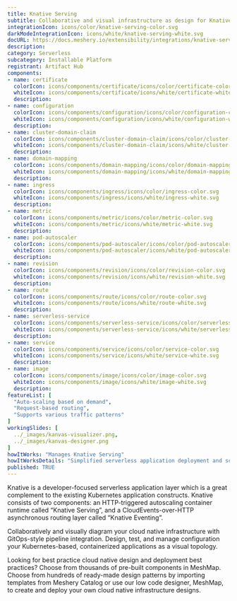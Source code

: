 ```yaml
---
title: Knative Serving
subtitle: Collaborative and visual infrastructure as design for Knative Serving
integrationIcon: icons/color/knative-serving-color.svg
darkModeIntegrationIcon: icons/white/knative-serving-white.svg
docURL: https://docs.meshery.io/extensibility/integrations/knative-serving
description: 
category: Serverless
subcategory: Installable Platform
registrant: Artifact Hub
components: 
- name: certificate
  colorIcon: icons/components/certificate/icons/color/certificate-color.svg
  whiteIcon: icons/components/certificate/icons/white/certificate-white.svg
  description: 
- name: configuration
  colorIcon: icons/components/configuration/icons/color/configuration-color.svg
  whiteIcon: icons/components/configuration/icons/white/configuration-white.svg
  description: 
- name: cluster-domain-claim
  colorIcon: icons/components/cluster-domain-claim/icons/color/cluster-domain-claim-color.svg
  whiteIcon: icons/components/cluster-domain-claim/icons/white/cluster-domain-claim-white.svg
  description: 
- name: domain-mapping
  colorIcon: icons/components/domain-mapping/icons/color/domain-mapping-color.svg
  whiteIcon: icons/components/domain-mapping/icons/white/domain-mapping-white.svg
  description: 
- name: ingress
  colorIcon: icons/components/ingress/icons/color/ingress-color.svg
  whiteIcon: icons/components/ingress/icons/white/ingress-white.svg
  description: 
- name: metric
  colorIcon: icons/components/metric/icons/color/metric-color.svg
  whiteIcon: icons/components/metric/icons/white/metric-white.svg
  description: 
- name: pod-autoscaler
  colorIcon: icons/components/pod-autoscaler/icons/color/pod-autoscaler-color.svg
  whiteIcon: icons/components/pod-autoscaler/icons/white/pod-autoscaler-white.svg
  description: 
- name: revision
  colorIcon: icons/components/revision/icons/color/revision-color.svg
  whiteIcon: icons/components/revision/icons/white/revision-white.svg
  description: 
- name: route
  colorIcon: icons/components/route/icons/color/route-color.svg
  whiteIcon: icons/components/route/icons/white/route-white.svg
  description: 
- name: serverless-service
  colorIcon: icons/components/serverless-service/icons/color/serverless-service-color.svg
  whiteIcon: icons/components/serverless-service/icons/white/serverless-service-white.svg
  description: 
- name: service
  colorIcon: icons/components/service/icons/color/service-color.svg
  whiteIcon: icons/components/service/icons/white/service-white.svg
  description: 
- name: image
  colorIcon: icons/components/image/icons/color/image-color.svg
  whiteIcon: icons/components/image/icons/white/image-white.svg
  description: 
featureList: [
  "Auto-scaling based on demand",
  "Request-based routing",
  "Supports various traffic patterns"
]
workingSlides: [
  ../_images/kanvas-visualizer.png,
  ../_images/kanvas-designer.png
]
howItWorks: "Manages Knative Serving"
howItWorksDetails: "Simplified serverless application deployment and scaling in Kubernetes"
published: TRUE
---
```

<p>
Knative is a developer-focused serverless application layer which is a great complement to the existing Kubernetes application constructs. Knative consists of two components: an HTTP-triggered autoscaling container runtime called “Knative Serving”, and a CloudEvents-over-HTTP asynchronous routing layer called “Knative Eventing”.
</p>
<p>
    Collaboratively and visually diagram your cloud native infrastructure with GitOps-style pipeline integration. Design, test, and manage configuration your Kubernetes-based, containerized applications as a visual topology.
</p>
<p>
    Looking for best practice cloud native design and deployment best practices? Choose from thousands of pre-built components in MeshMap. Choose from hundreds of ready-made design patterns by importing templates from Meshery Catalog or use our low code designer, MeshMap, to create and deploy your own cloud native infrastructure designs.
</p>
